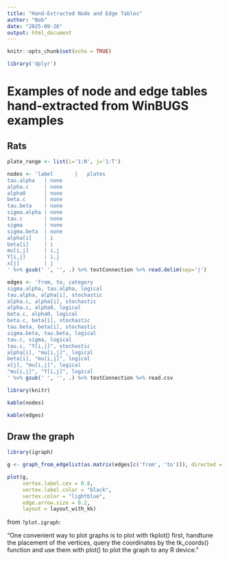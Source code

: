```yaml
---
title: "Hand-Extracted Node and Edge Tables"
author: "Bob"
date: "2025-09-26"
output: html_document
---
```


```r
knitr::opts_chunk$set(echo = TRUE)
```

```r
library('dplyr')
```

# Examples of node and edge tables hand-extracted from WinBUGS examples

## Rats

```r

plate_range <- list(i='1:N', j='1:T')

nodes <- 'label       |   plates
tau.alpha   | none
alpha.c     | none
alpha0      | none
beta.c      | none
tau.beta    | none
sigma.alpha | none
tau.c       | none
sigma       | none
sigma.beta  | none
alpha[i]    | i
beta[i]     | i
mu[i,j]     | i,j
Y[i,j]      | i,j
x[j]        | j
' %>% gsub(' ', '', .) %>% textConnection %>% read.delim(sep='|')

edges <- 'from, to, category
sigma.alpha, tau.alpha, logical
tau.alpha, alpha[i], stochastic
alpha.c, alpha[i], stochastic
alpha.c, alpha0, logical
beta.c, alpha0, logical
beta.c, beta[i], stochastic
tau.beta, beta[i], stochastic
sigma.beta, tau.beta, logical
tau.c, sigma, logical
tau.c, "Y[i,j]", stochastic
alpha[i], "mu[i,j]", logical
beta[i], "mu[i,j]", logical
x[j], "mu[i,j]", logical
"mu[i,j]", "Y[i,j]", logical
' %>% gsub(' ', '', .) %>% textConnection %>% read.csv

```

```r
library(knitr)

kable(nodes)

kable(edges)

```


## Draw the graph

```r
library(igraph)

g <- graph_from_edgelist(as.matrix(edges[c('from', 'to')]), directed = TRUE)

plot(g,
     vertex.label.cex = 0.8,
     vertex.label.color = "black",
     vertex.color = "lightblue",
     edge.arrow.size = 0.2,
     layout = layout_with_kk)

```


from `?plot.igraph`:

"One convenient way to plot graphs is to plot with tkplot() first, handtune the placement of the vertices, query the coordinates by the tk_coords() function and use them with plot() to plot the graph to any R device."
